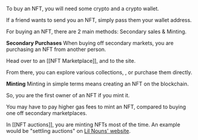 
To buy an NFT, you will need some crypto and a <Tooltip label="We've covered how to set up a crypto wallet in the previous section. Click to go back there"><Link href="/chapters/1/4">crypto wallet</Link></Tooltip>.

If a friend wants to send you an NFT, simply pass them your wallet address.

For buying an NFT, there are 2 main methods: Secondary sales & Minting.

**Secondary Purchases**
When buying off secondary markets, you are purchasing an NFT from another person.

Head over to an [[NFT Marketplace]], and <Nutshell term="Connecting"><Connecting/></Nutshell> to the site.

From there, you can explore various collections, <Nutshell teerm="make offers on NFTs"><MakeOffers/></Nutshell>, or purchase them directly.

**Minting**
Minting in simple terms means creating an NFT on the blockchain.

So, you are the first owner of an NFT if you mint it.

You may have to pay higher gas fees to mint an NFT, compared to buying one off secondary marketplaces.

In [[NFT auctions]], you are minting NFTs most of the time. An example would be "settling auctions" on [Lil Nouns' website](https://lilnouns.wtf/).
